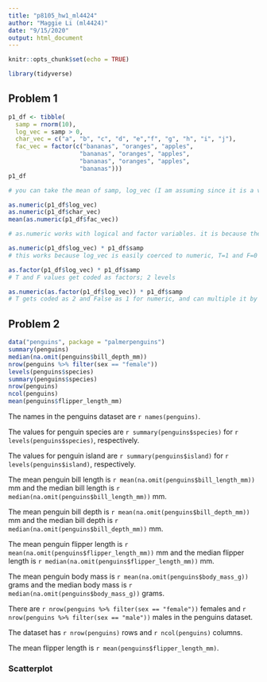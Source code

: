 ```yaml
---
title: "p8105_hw1_ml4424"
author: "Maggie Li (ml4424)"
date: "9/15/2020"
output: html_document
---
```


```r
knitr::opts_chunk$set(echo = TRUE)
```

```r
library(tidyverse)
```

## Problem 1

```r
p1_df <- tibble(
  samp = rnorm(10),
  log_vec = samp > 0,
  char_vec = c("a", "b", "c", "d", "e","f", "g", "h", "i", "j"),
  fac_vec = factor(c("bananas", "oranges", "apples",
                    "bananas", "oranges", "apples",
                    "bananas", "oranges", "apples",
                    "bananas")))
p1_df

# you can take the mean of samp, log_vec (I am assuming since it is a vector of binary numeric values, T = 1 and F = 0 values) since these are continuous variables, but cannot take mean of characters or factors since these are categorical variables

```

```r
as.numeric(p1_df$log_vec)
as.numeric(p1_df$char_vec)
mean(as.numeric(p1_df$fac_vec))

# as.numeric works with logical and factor variables. it is because the logical vector consists of binary numeric values T=1 and F=0, and factor variables are categorical variables but when converted to numeric they get coerced to numbered levels. this helps to explain why mean works with logical vectors, but not factor variables until they are coerced to numeric.
```

```r
as.numeric(p1_df$log_vec) * p1_df$samp 
# this works because log_vec is easily coerced to numeric, T=1 and F=0

as.factor(p1_df$log_vec) * p1_df$samp
# T and F values get coded as factors; 2 levels

as.numeric(as.factor(p1_df$log_vec)) * p1_df$samp
# T gets coded as 2 and False as 1 for numeric, and can multiple it by another numeric
```

## Problem 2
```r
data("penguins", package = "palmerpenguins")
summary(penguins)
median(na.omit(penguins$bill_depth_mm))
nrow(penguins %>% filter(sex == "female"))
levels(penguins$species)
summary(penguins$species)
nrow(penguins)
ncol(penguins)
mean(penguins$flipper_length_mm)
```

The names in the penguins dataset are 
`r names(penguins)`. 

The values for penguin species are `r summary(penguins$species)` for `r levels(penguins$species)`, respectively.

The values for penguin island are `r summary(penguins$island)` for `r levels(penguins$island)`, respectively.

The mean penguin bill length is `r mean(na.omit(penguins$bill_length_mm))` mm and the median bill length is `r median(na.omit(penguins$bill_length_mm))` mm.

The mean penguin bill depth is `r mean(na.omit(penguins$bill_depth_mm))` mm and the median bill depth is `r median(na.omit(penguins$bill_depth_mm))` mm.

The mean penguin flipper length is `r mean(na.omit(penguins$flipper_length_mm))` mm and the median flipper length is `r median(na.omit(penguins$flipper_length_mm))` mm.

The mean penguin body mass is `r mean(na.omit(penguins$body_mass_g))` grams and the median body mass is `r median(na.omit(penguins$body_mass_g))` grams.

There are `r nrow(penguins %>% filter(sex == "female"))` females and `r nrow(penguins %>% filter(sex == "male"))` males in the penguins dataset.

The dataset has `r nrow(penguins)` rows and `r ncol(penguins)` columns.

The mean flipper length is `r mean(penguins$flipper_length_mm)`.

### Scatterplot
